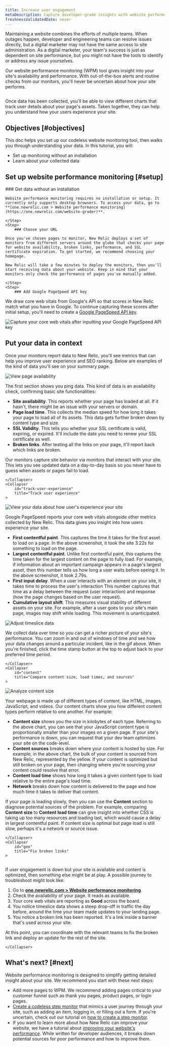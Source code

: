 ```yaml
---
title: Increase user engagement
metaDescription: Capture developer-grade insights with website performance monitoring (WPM) so you can make data-informed improvements to your site. 
freshnessValidatedDate: never
---
```









Maintaining a website combines the efforts of multiple teams. When outages happen, developer and engineering teams can resolve issues directly, but a digital marketer may not have the same access to site administration. As a digital marketer, your team's success is just as dependent on site performance, but you might not have the tools to identify or address any issue yourselves.

Our website performance monitoring (WPM) tool gives insight into your site's availability and performance. With out-of-the-box alerts and routine checks from our monitors, you'll never be uncertain about how your site performs. 

<img
    title="Your WPM page"
    alt=""
    src={wpmMain}
/>    
<figcaption>
    Once data has been collected, you'll be able to view different charts that track user details about your page's assets. Taken together, they can help you understand how your users experience your site.  
</figcaption>

## Objectives [#objectives]

This doc helps you set up our codeless website monitoring tool, then walks you through understanding your data. In this tutorial, you will:

* Set up monitoring without an installation 
* Learn about your collected data 

## Set up website performance monitoring [#setup]
<Steps>
    <Step>
    ### Get data without an installation

    Website performance monitoring requires no installation or setup. It currently only supports desktop browsers. To access your data, go to **[one.newrelic.com > Website performance monitoring](https://one.newrelic.com/website-grader)**.

    </Step>
    <Step>
        ### Choose your URL 

    Once you've chosen pages to monitor, New Relic deploys a set of monitors from different servers around the globe that checks your page for website availability, broken links, performance, and SSL certificate expiration. To get started, we recommend choosing your homepage. 

    New Relic will take a few minutes to deploy the monitors, then you'll start receiving data about your website. Keep in mind that your monitors only check the performance of pages you've manually added.

    </Step>
    <Step>
        ### Add Google PageSpeed API key 

We draw core web vitals from Google's API so that scores in New Relic match what you have in Google. To continue capturing these scores after initial setup, you'll need to create a [Google PageSpeed API key](https://developers.google.com/speed/docs/insights/v5/get-started). 

<img
    title="Input your Google PageSpeed API key to capture core web vitals"
    alt="Capture your core web vitals after inputting your Google PageSpeed API key"
    src={pageSpeedAPI}
/>
    </Step>
</Steps>

## Put your data in context

Once your monitors report data to New Relic, you'll see metrics that can help you improve user experience and SEO ranking. Below are examples of the kind of data you'll see on your summary page. 

<CollapserGroup>
    <Collapser
        id="ping"
        title="Check page availability"
    >
<img
    title="View your page availability"
    alt="View page availability"
    src={pingWPM}
/>

The first section shows you ping data. This kind of data is an availability check, confirming basic site functionalities:

* **Site availability**. This reports whether your page has loaded at all. If it hasn't, there might be an issue with your servers or domain.
* **Page load time**. This collects the median speed for how long it takes your page to load all of its assets. This data gets further broken down by content type and size.
* **SSL Validity**. This tells you whether your SSL certificate is valid, expiring, or expired. It'll include the date you need to renew your SSL certificate as well.
* **Broken links**. After testing all the links on your page, it'll report back which links are broken. 

Our monitors capture site behavior via monitors that interact with your site. This lets you see updated data on a day-to-day basis so you never have to guess when assets or pages fail to load.

    </Collapser>
    <Collapser
        id="track-user-experience"
        title="Track user experience"
    >
<img
    title="View user experience"
    alt="View your data about how user's experience your site"
    src={userExp}
/>

Google PageSpeed reports your core web vitals alongside other metrics collected by New Relic. This data gives you insight into how users experience your site. 

* **First contentful paint**. This captures the time it takes for the first asset to load on a page. In the above screenshot, it took the site 3.22s for something to load on the page. 
* **Largest contentful paint**. Unlike first contentful paint, this captures the time taken for the largest content on the page to fully load. For example, if information about an important campaign appears in a page's largest asset, then this number tells us how long a user waits before seeing it. In the above screenshot, it took 2.79s. 
* **First input delay**. When a user interacts with an element on your site, it takes time to process the user's interaction This number captures that time as a delay between the request (user interaction) and response (how the page changes based on the user request).
* **Cumulative layout shift**. This measures visual stability of different assets on your site. For example, after a user goes to your site's main page, images may shift while loading. This movement is unanticipated.

<img
    title="Adjust timeslice data"
    alt="Adjust timeslice data"
    src={timeWPM}
/>

We collect data over time so you can get a richer picture of your site's performance. You can zoom in and out of windows of time and see how your data changes around a particular incident, like in the gif above. When you're finished, click the time stamp button at the top to adjust back to your preferred time period. 

    </Collapser>
    <Collapser
        id="content"
        title="Compare content size, load times, and sources"
    >
<img
    title="Analyze content size"
    alt="Analyze content size"
    src={contentWPM}
/>

Your webpage is made up of different types of content, like HTML, images, JavaScript, and videos. Our content charts show you how different content types perform relative to one another. For example:

* **Content size** shows you the size in kilobytes of each type. Referring to the above chart, you can see that your JavaScript content type is proportionally smaller than your images on a given page. If your site's performance is down, you can request that your dev team optimizes your site on the code-level.
* **Content sources** breaks down where your content is hosted by size. For example, in the above chart, the bulk of your content is sourced from New Relic, represented by the yellow. If your content is optimized but still broken on your page, then changing where you're sourcing your content could resolve that error. 
* **Content load time** shows how long it takes a given content type to load relative to the entire page's load time.  
* **Network** breaks down how content is delivered to the page and how much time it takes to deliver that content. 

If your page is loading slowly, then you can use the **Content** section to diagnose potential sources of the problem. For example, comparing **Content size** to **Content load time** can give insight into whether CSS is taking up too many resources and loading last, which would cause a delay in largest contentful paint. If content size is optimal but page load is still slow, perhaps it's a network or source issue.  

    </Collapser>
    <Collapser
        id="geo"
        title="Fix broken links"
    >

<img
    title="Your page's broken links"
    alt=""
    src={brokenLinksWPM}
/>  

If user engagement is down but your site is available and content is optimized, then something else might be at play. A possible journey to troubleshoot might look like:

1. Go to **[one.newrelic.com > Website performance monitoring](https://one.newrelic.com/website-grader)**.
2. Check the availability of your page. It reads as available. 
3. Your core web vitals are reporting as **Good** across the board.
4. You notice timeslice data shows a steep drop-off in traffic the day before, around the time your team made updates to your landing page.
5. You notice a broken link has been reported. It's a link inside a banner that's used across your site.

At this point, you can coordinate with the relevant teams to fix the broken link and deploy an update for the rest of the site. 

    </Collapser>
</CollapserGroup>

## What's next? [#next]

Website performance monitoring is designed to simplify getting detailed insight about your site. We recommend you start with these next steps: 

* Add more pages to WPM. We recommend adding pages critical to your customer funnel such as thank you pages, product pages, or login pages. 
* [Create a codeless step monitor](https://one.newrelic.com/synthetics/monitor-create) that mimics a user journey through your site, such as adding an item, logging in, or filling out a form. If you're uncertain, check out our tutorial on [how to create a step monitor](/docs/synthetics/synthetic-monitoring/getting-started/get-started-synthetic-monitoring/#step).
* If you want to learn more about how New Relic can improve your website, we have a tutorial about [improving your website's performance](/docs/journey-performance/improve-website-performance). While written for developer audiences, it breaks down potential sources for poor performance and how to improve them. 